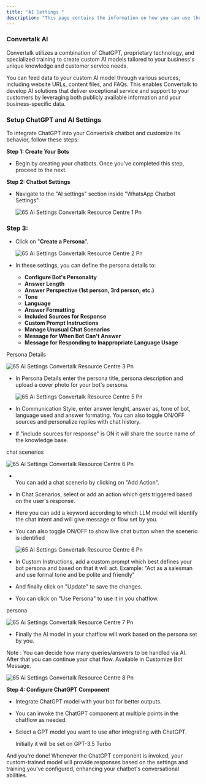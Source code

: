 ```yaml
---
title: "AI Settings "
description: "This page contains the information on how you can use the  Convertalk AI to enhance your chatbot capabilities."
---
```


### Convertalk AI

Convertalk utilizes a combination of ChatGPT, proprietary technology, and specialized training to create custom AI models tailored to your business's unique knowledge and customer service needs.

You can feed data to your custom AI model through various sources, including website URLs, content files, and FAQs. This enables  Convertalk to develop AI solutions that deliver exceptional service and support to your customers by leveraging both publicly available information and your business-specific data.

### **Setup ChatGPT and AI Settings**

To integrate ChatGPT into your  Convertalk chatbot and customize its behavior, follow these steps:

**Step 1: Create Your Bots**

- Begin by creating your chatbots. Once you've completed this step, proceed to the next.

**Step 2: Chatbot Settings**

- Navigate to the "AI settings" section inside "WhatsApp Chatbot Settings".

  ![65 Ai Settings  Convertalk Resource Centre 1 Pn](/images/how-botpenguin-works/whatsapp-ai-setting/65.ai_settings__Convertalk_resource_centre-1.png)

### Step 3:

- Click on "**Create a Persona**".

  ![65 Ai Settings  Convertalk Resource Centre 2 Pn](/images/how-botpenguin-works/whatsapp-ai-setting/65.ai_settings__Convertalk_resource_centre-2.png)
- In these settings, you can define the persona details to:
  - **Configure Bot's Personality**
  - **Answer Length**
  - **Answer Perspective (1st person, 3rd person, etc.)**
  - **Tone**
  - **Language**
  - **Answer Formatting**
  - **Included Sources for Response**
  - **Custom Prompt Instructions**
  - **Manage Unusual Chat Scenarios**
  - **Message for When Bot Can't Answer**
  - **Message for Responding to Inappropriate Language Usage**

Persona Details

![65 Ai Settings  Convertalk Resource Centre 3 Pn](/images/how-botpenguin-works/whatsapp-ai-setting/65.ai_settings__Convertalk_resource_centre-3.png)

- In Persona Details enter the persona title, persona description and upload a cover photo for your bot's persona.

  ![65 Ai Settings  Convertalk Resource Centre 5 Pn](/images/how-botpenguin-works/whatsapp-ai-setting/65.ai_settings__Convertalk_resource_centre-4.png)
- In Communication Style, enter answer lenght, answer as, tone of bot, language used and answer formating. You can also toggle ON/OFF sources and personalize replies with chat history.
- If "include sources for response" is ON it will share the source name of the knowledge base.

chat scenerios

![65 Ai Settings  Convertalk Resource Centre 6 Pn](/images/how-botpenguin-works/whatsapp-ai-setting/65.ai_settings__Convertalk_resource_centre-5.png)

- \
  You can add a chat scenerio by clicking on "Add Action".
- In Chat Scenarios, select or add an action which gets triggered based on the user's response.
- Here you can add a keyword according to which LLM model will identify the chat intent and will give message or flow set by you.
- You can also toggle ON/OFF to show live chat button when the scenerio is identified

  ![65 Ai Settings  Convertalk Resource Centre 6 Pn](/images/how-botpenguin-works/whatsapp-ai-setting/65.ai_settings__Convertalk_resource_centre-6.png)
- In Custom Instructions, add a custom prompt which best defines your bot persona and based on that it will act. Example: "Act as a salesman and use formal tone and be polite and friendly"
- And finally click on "Update" to save the changes.
- You can click on "Use Persona" to use it in you chatflow.

persona

![65 Ai Settings  Convertalk Resource Centre 7 Pn](/images/how-botpenguin-works/whatsapp-ai-setting/65.ai_settings__Convertalk_resource_centre-7.png)

- Finally the AI model in your chatflow will work based on the persona set by you.

Note : You can decide how many queries/answers to be handled via AI. After that you can continue your chat flow. Available in Customize Bot Message.

![65 Ai Settings  Convertalk Resource Centre 8 Pn](/images/how-botpenguin-works/whatsapp-ai-setting/65.ai_settings__Convertalk_resource_centre-8.png)

**Step 4: Configure ChatGPT Component**

- Integrate ChatGPT model with your bot for better outputs.
- You can invoke the ChatGPT component at multiple points in the chatflow as needed.
- Select a GPT model you want to use after integrating with ChatGPT.

  <Info>
    Initially it will be set on GPT-3.5 Turbo
  </Info>

And you're done\! Whenever the ChatGPT component is invoked, your custom-trained model will provide responses based on the settings and training you've configured, enhancing your chatbot's conversational abilities.